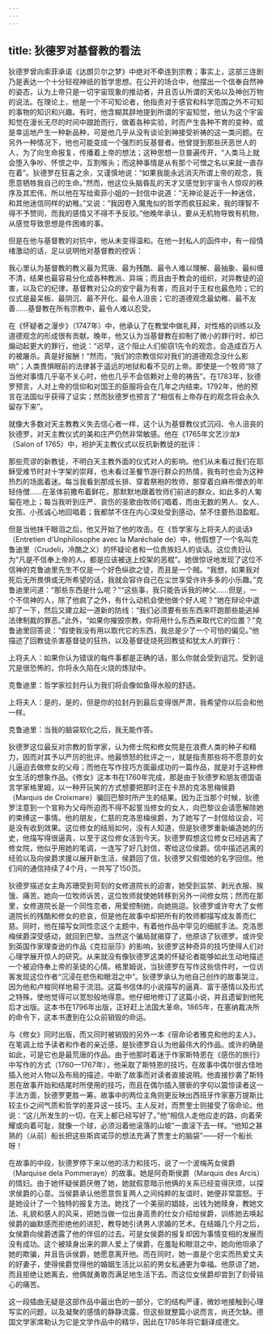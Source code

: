 ```yaml
---
---
---
```

title: 狄德罗对基督教的看法
---




狄德罗曾向索菲承诺《达朗贝尔之梦》中绝对不牵连到宗教；事实上，这部三连剧乃是表达一个十分轻视神祇的哲学思想。在公开的场合中，他摆出一个信奉自然神的姿态，认为上帝只是一切宇宙现象的推动者，并且否认所谓的天佑以及神创万物的说法。在理论上，他是一个不可知论者，他指责对于感官和科学范围之外不可知的事物的知识和兴趣。有时，他含糊其辞地提到所谓的宇宙知觉，他认为这个宇宙知觉在漫长无尽的时间中踉跄而行，做着各种实验，时而产生各种不育的变种，或是幸运地产生一种新品种，可是他几乎从没有谈论到神接受祈祷的这一类问题。在另外一种情况下，他也可能变成一个强烈的反基督者。他曾提到那些厌恶世人的人，为了向生命报复，传播着上帝的想法；这种思想一旦普遍传开，“人类马上就会堕入争吵、怀恨之中，互割喉头；而这种事情是从有那个可憎之名以来就一直存在着”。狄德罗在狂喜之余，又谨慎地说：“如果我能永远消灭所谓上帝的观念，我愿意牺牲我自己的生命。”然而，他这位头脑昏乱的天才又感觉到宇宙令人惊叹的秩序及其宏伟，所以他在写给索菲小姐的一封信中说道：“无神论是近于一种迷信，和其他迷信同样的幼稚。”又说：“我因卷入魔鬼似的哲学而疯狂起来，我的理智不得不予赞同，而我的感情又不得不予反驳。”他晚年承认，要从无机物导致有机物，从感觉导致思想是件困难的事。

但是在他与基督教的对抗中，他从未变得温和。在他一封私人的函件中，有一段情绪激动的话，足以说明他对基督教的控诉：

我心里认为基督教的教义最为荒唐、最为残酷、最令人难以理解、最抽象、最纠缠不清，结果也最容易分化成各种教派、异端；而且由于教会的组织，对异教徒的迫害，以及它的纪律，基督教对公众的安宁最为有害，而且对于王权也最危险；它的仪式是最呆板、最阴沉、最不开化、最令人沮丧；它的道德观念最幼稚、最不友善……基督教在所有宗教中，最令人难以忍受。



在《怀疑者之漫步》（1747年）中，他承认了在教堂中做礼拜，对性格的训练以及道德观念的形成很有贡献。晚年，他又认为当基督教在抑制了微小的罪行时，却已煽动起更大的罪行，他说：“迟早，这个阻止人们偷窃1先令的观念，会造成百万人的被屠杀。真是好报酬！”然而，“我们的宗教信仰对我们的道德观念没什么影响”；人类畏惧眼前的法律甚于遥远的地狱和看不见的上帝。即使是一个牧师“除了当他对事情几乎亳不关心时，他也几乎不会信赖对上帝的祷告”。在1783年，狄德罗预言，人对上帝的信仰和对国王的臣服将会在几年之内结束。1792年，他的预言在法国似乎获得了证实；然而狄德罗也预言了“相信有上帝存在的观念将会永久留存下来”。

就像大多数对天主教教义失去信心者一样，这个认为基督教仪式沉闷、令人沮丧的狄德罗，对天主教仪式的美和庄严仍然非常敏感。他在《1765年文艺沙龙》（Salon of 1765）中，袒护天主教仪式以反抗新教徒的批评：

那些荒谬的新教徒，不明白天主教外面的仪式对人的影响。他们从未看过我们在耶稣受难节时对十字架的崇拜，也未看过圣餐节游行群众的热情，我有时也会为这种热烈的场面着迷。每当我看到那成长排、穿着祭袍的牧师，那穿着白麻布僧衣的年轻侍僧……在圣体前撒布着鲜花，那默默地跟着牧师们前进的群众，如此多的人匍匐在地上；每当我听到庄严、哀伤的圣歌由牧师们唱着，而由无数的男人、女人、女孩、小孩诚心地回唱着；我都禁不住在内心深处受到感动，禁不住要热泪盈眶。



但是当他抹干眼泪之后，他又开始了他的攻击。在《哲学家与上将夫人的谈话》（Entretien d'Unphilosophe avec la Maréchale de）中，他假想了一个名叫克鲁迪里（Crudeli，冷酷之义）的怀疑论者和一位贵族妇人的谈话。这位贵妇认为“凡是不信奉上帝的人，都是应该被送上绞架的恶棍”。她很惊讶地发现了这位不信神的克鲁迪里先生不仅是一个好色纵欲之徒，而且是一个贼。“我想，如果我对死后无所畏惧或无所希望的话，我就会容许自己在尘世享受许许多多的小乐趣。”克鲁迪里问道：“那些东西是什么呢？”“这些事，我只能告诉我的神父……但是，一个不信神的人，除了他疯了之外，有什么动机会使他做个好人呢？”她在辩论中退却了一下，然后又建立起一道新的防线：“我们必须要有些东西来吓跑那些能逃掉法律制裁的罪恶。”此外，“如果你摧毁宗教，你将用什么东西来取代它的位置？”克鲁迪里回答说：“假使我没有用以取代它的东西，我总是少了一个可怕的偏见。”他描述了回教徒杀害基督徒的狂热，以及基督徒烧死回教徒和犹太人的罪行：

上将夫人：如果你认为错误的每件事都是正确的话，那么你就会受到诅咒。受到诅咒是很恐怖的，你将永久陷在火烧的炼狱中。

克鲁迪里：哲学家拉封丹认为我们将会像如鱼得水般的舒适。

上将夫人：是的，是的，但是你的拉封丹到最后变得很严肃，我希望你以后会和他一样。

克鲁迪里：当我的脑袋软化之后，我无能作答。



狄德罗这位最反对宗教的哲学家，认为修士院和修女院是在浪费人类的种子和精力，因而对其予以严厉的批评。他最愤怒的批评之一，就是指责那些将不愿意的女儿逼迫去做修女的父母；而他在写作技巧方面最成功的一篇作品，就是对于这种修女生活的想象作品。《修女》这本书在1760年完成，那是由于狄德罗和朋友德国语言学家格里姆，以一种开玩笑的方式想要把那时正在卡昂的克洛思梅侯爵（Marquis de Croixmare）骗回巴黎时所产生的结果。因为正当那个时候，狄德罗注意到一个宣称为父母所迫而不得不起誓当修女的女人，向巴黎议会请愿解除她的束缚这一事情。他的朋友，仁慈的克洛思梅侯爵，为了她写了一封信给议会，可是没有收到效果。这位修女的结局如何，没有人知道，但是狄德罗重新编造她的历史，他描写得很逼真，以至于这位修女活到今天。狄德罗假想这位修女已经逃离了修女院，他似乎用她的笔调，一连写了好几封信，寄给这位侯爵。信中描述逃离的经验以及向侯爵求援以展开新生活，侯爵回了信，狄德罗又假借她的名字回信。他们间的通信持续了4个月，一共写了150页。

狄德罗描述女主角苏珊受到苛刻的女修道院长的迫害，她受到监禁、剥光衣服、挨饿、痛苦。她向一位牧师诉苦，这位牧师就使她转移到另外一间修女院；然而在那里，女修道院长是一个同性恋者，用爱控制她，向她挑逗。狄德罗或许夸大了女修道院长的残酷和修女的悲哀，但是他在故事中却把所有的牧师都描写成友善而仁慈。同时，他在描写女同性恋这个主题中，有着他作品中罕见的细腻手法。克洛思梅侯爵深受感动，就回到巴黎。当然这个骗局就揭穿了，他原谅了狄德罗。或许受到英国作家理查逊的作品《克拉丽莎》的影响，狄德罗这种奇异的技巧使得人们对心理学展开惊人的研究。从来就没有像狄德罗这类的怀疑论者能够如此生动地描述一个被迫侍奉上帝的圣徒的心情。格里姆说，当狄德罗在写作这些信件时，一位访客发现这位作者“沉浸在悲伤和眼泪之中”。狄德罗承认为他自己创作的故事哭泣，因为他和卢梭同样地易于流泪。这篇书信体的小说描写的逼真、富于感情以及形式之特殊，使他觉得可以宽恕般地得意。他仔细地修订了这篇小说，并且遗留到他死后才出版。这本书在1796年出版，正好赶上法国大革命。1865年，在塞纳裁决所的命令下，这本书遭到在公众前销毁的命运。

与《修女》同时出版，而又同时被销毁的另外一本《宿命论者雅克和他的主人》，在笔调上给予读者和作者的亲近感，是狄德罗自认为他最伟大的作品。或许的确是如此，可是它也是最荒唐的作品。由于他那时着迷于作家斯特恩在《感伤的旅行》中写作的方式（1760—1767年），他采取了斯特恩的技巧，在故事中偶尔很古怪地插入他对人物以及布局的描述，中断了故事而对读者直接说明。他直接抄袭了斯特恩在故事开始和结尾时所使用的技巧，而且在偶尔插入猥亵的字句以震惊读者这一手法方面，狄德罗更胜一筹。故事中的两位主角则更反映出西班牙作家塞万提斯比较主仆之间气质和哲学的差异这一技巧。主人反对，而贾奎士则接受了宿命论。他说：“这儿所发生的一切，在天上都已经写好了。”他“相信人走他应走的路，向着荣耀或向着可耻，就像一个球，必须沿着他滚落的山坡”一直滚下去一样。“他知之甚熟的（从前）船长把这些斯宾诺莎的想法充满了贾奎士的脑袋”——好一个船长呀！

在故事的中段，狄德罗停下来以他的活力和技巧，说了一个波梅芮女侯爵（Marquise dela Pommeraye）的故事。她是阿奇斯侯爵（Marquis des Arcis）的情妇。由于她怀疑侯爵厌倦了她，她就假意暗示他俩的关系已经变得厌烦，以探求侯爵的心意。当侯爵承认他愿意恢复两人之间纯粹的友谊时，她便非常震怒。于是她设计了一个独特的报复方法。她找了一个美丽的娼妓，出钱为她赎身，教她文法、礼貌和感人的风采，把她当做一位出身高贵的仕女介绍给侯爵，训练她去唤起侯爵的幽默感而拒绝他的进犯，教导她引诱男人求婚的艺术。在结婚几个月之后，女侯爵向侯爵透露了他的伴侣的过去。可是女侯爵的报复却因为事情变相的发展而没有成功。这个被赎身出来的罪人爱上了侯爵，在羞耻和眼泪之中，她向他坦承了她的欺骗，并且告诉侯爵，她愿意离开他。而在同时，她一直是个忠实而热爱丈夫的好妻子，使得侯爵觉得他的婚姻生活比以前的男女私通更为幸福。他原谅了她，而且拒绝让她离去，他俩就勇敢而满足地生活下去。而这位女侯爵却尝到了刻骨铭心的痛苦。

这一段插曲无疑是这部作品中最出色的一部分，它的结构严谨，微妙地接触到心理写实的问题，以及凝聚的感情的静静流露，但这些就整篇小说而言，尚还欠缺。德国文学家席勒认为它是文学作品中的精华，因此在1785年将它翻译成德文。